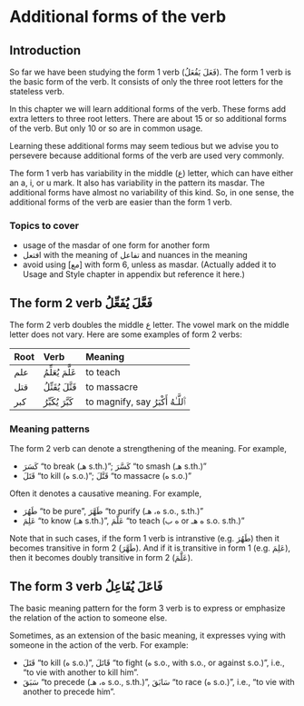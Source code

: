 # Additional forms of the verb

## Introduction

So far we have been studying the form 1 verb ([فَعَلَ يَفُعَلُ]{.ar}).
The form 1 verb is the basic form of the verb.
It consists of only the three root letters for the stateless verb.

In this chapter we will learn additional forms of the verb.
These forms add extra letters to three root letters.
There are about 15 or so additional forms of the verb.
But only 10 or so are in common usage.

Learning these additional forms may seem tedious but we advise you to persevere
because additional forms of the verb are used very commonly.

The form 1 verb has variability in the middle ([ع]{.ar}) letter, which can have either an [a]{.trn}, [i]{.trn}, or [u]{.trn} mark.
It also has variability in the pattern its [masdar]{.term}.
The additional forms have almost no variability of this kind.
So, in one sense, the additional forms of the verb are easier than the form 1 verb.

### Topics to cover

+ usage of the masdar of one form for another form
+ [افتعل]{.ar} with the meaning of [تفاعل]{.ar} and nuances in the meaning
+ avoid using [مع] with form 6, unless as masdar. (Actually added it to Usage and Style chapter in appendix but reference it here.)

## The form 2 verb [فَعَّلَ يُفَعِّلُ]{.ar}

The form 2 verb doubles the middle [ع]{.ar} letter.
The vowel mark on the middle letter does not vary.
Here are some examples of form 2 verbs:

| Root | Verb | Meaning |
|:--|:----|:-------|
|[علم]{.ar}|[عَلَّمَ يُعَلِّمُ]{.ar}| to teach |
|[قتل]{.ar}|[قَتَّلَ يُقَتِّلُ]{.ar}| to massacre |
|[كبر]{.ar}|[كَبَّرَ يُكَبِّرُ]{.ar}| to magnify, say [ٱَللَّـٰهُ أَكْبَرُ]{.ar} |

### Meaning patterns

The form 2 verb can denote a strengthening of the meaning. For example, 

+ [كَسَرَ]{.ar} "to break ([هـ]{.ar} s.th.)"; [كَسَّرَ]{.ar} "to smash ([هـ]{.ar} s.th.)"
+ [قَتَلَ]{.ar} "to kill ([ه]{.ar} s.o.)"; [قَتَّلَ]{.ar} "to massacre ([ه]{.ar} s.o.)"

Often it denotes a causative meaning. For example,

+ [طَهُرَ]{.ar} "to be pure", [طَهَّرَ]{.ar} "to purify ([ه، هـ]{.ar} s.o., s.th.)"
+ [عَلِمَ]{.ar} "to know ([هـ]{.ar} s.th.)", [عَلَّمَ]{.ar} "to teach ([ه ب]{.ar} or [ه هـ]{.ar} s.o. s.th.)"

Note that in such cases, if the form 1 verb is intranstive (e.g. [طَهُرَ]{.ar}) then it becomes transitive in form 2 ([طَهَّرَ]{.ar}).
And if it is transitive in form 1 (e.g. [عَلِمَ]{.ar}), then it becomes doubly transitive in form 2 ([عَلَّمَ]{.ar}).

## The form 3 verb [فَاعَلَ يُفَاعِلُ]{.ar}

The basic meaning pattern for the form 3 verb is to express or emphasize the relation of the action to someone else.

Sometimes, as an extension of the basic meaning, it expresses vying with someone in the action of the verb. For example:

+ [قَتَلَ]{.ar} "to kill ([ه]{.ar} s.o.)", [قَاتَلَ]{.ar} "to fight ([ه]{.ar} s.o., with s.o., or against s.o.)", i.e., "to vie with another to kill him".
+ [سَبَقَ]{.ar} "to precede ([ه، هـ]{.ar} s.o., s.th.)", [سَابَقَ]{.ar} "to race ([ه]{.ar} s.o.)", i.e., "to vie with another to precede him".


